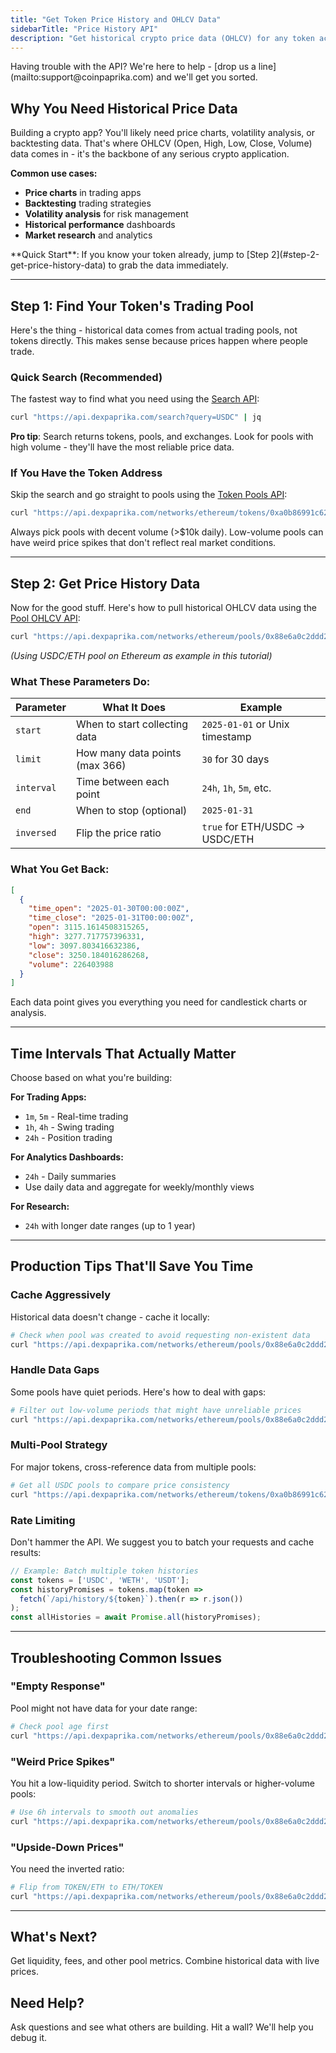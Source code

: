 ```yaml
---
title: "Get Token Price History and OHLCV Data"
sidebarTitle: "Price History API"
description: "Get historical crypto price data (OHLCV) for any token across 20+ blockchains. Perfect for building charts, backtesting strategies, and price analysis."
---
```


<Info>
  Having trouble with the API? We're here to help - [drop us a line](mailto:support@coinpaprika.com) and we'll get you sorted.
</Info>

## Why You Need Historical Price Data

Building a crypto app? You'll likely need price charts, volatility analysis, or backtesting data. That's where OHLCV (Open, High, Low, Close, Volume) data comes in - it's the backbone of any serious crypto application.

**Common use cases:**
- **Price charts** in trading apps
- **Backtesting** trading strategies  
- **Volatility analysis** for risk management
- **Historical performance** dashboards
- **Market research** and analytics

<Tip>
  **Quick Start**: If you know your token already, jump to [Step 2](#step-2-get-price-history-data) to grab the data immediately.
</Tip>

---

## Step 1: Find Your Token's Trading Pool

Here's the thing - historical data comes from actual trading pools, not tokens directly. This makes sense because prices happen where people trade.

### Quick Search (Recommended)
The fastest way to find what you need using the [Search API](/api-reference/search/search-for-tokens-pools-and-dexes):

```bash
curl "https://api.dexpaprika.com/search?query=USDC" | jq
```

**Pro tip**: Search returns tokens, pools, and exchanges. Look for pools with high volume - they'll have the most reliable price data.

### If You Have the Token Address
Skip the search and go straight to pools using the [Token Pools API](/api-reference/tokens/get-top-x-pools-for-a-token):

```bash
curl "https://api.dexpaprika.com/networks/ethereum/tokens/0xa0b86991c6218b36c1d19d4a2e9eb0ce3606eb48/pools" | jq
```

<Note>
Always pick pools with decent volume (>$10k daily). Low-volume pools can have weird price spikes that don't reflect real market conditions.
</Note>

---

## Step 2: Get Price History Data

Now for the good stuff. Here's how to pull historical OHLCV data using the [Pool OHLCV API](/api-reference/pools/get-ohlcv-data-for-a-pool-pair):

```bash
curl "https://api.dexpaprika.com/networks/ethereum/pools/0x88e6a0c2ddd26feeb64f039a2c41296fcb3f5640/ohlcv?start=2025-01-01&limit=30&interval=24h&inversed=true" | jq
```

*(Using USDC/ETH pool on Ethereum as example in this tutorial)*

### What These Parameters Do:

| Parameter | What It Does | Example |
|-----------|--------------|---------|
| `start` | When to start collecting data | `2025-01-01` or Unix timestamp |
| `limit` | How many data points (max 366) | `30` for 30 days |
| `interval` | Time between each point | `24h`, `1h`, `5m`, etc. |
| `end` | When to stop (optional) | `2025-01-31` |
| `inversed` | Flip the price ratio | `true` for ETH/USDC → USDC/ETH |

### What You Get Back:

```json
[
  {
    "time_open": "2025-01-30T00:00:00Z",
    "time_close": "2025-01-31T00:00:00Z",
    "open": 3115.1614508315265,
    "high": 3277.717757396331,
    "low": 3097.803416632386,
    "close": 3250.184016286268,
    "volume": 226403988
  }
]
```

Each data point gives you everything you need for candlestick charts or analysis.

---

## Time Intervals That Actually Matter

Choose based on what you're building:

**For Trading Apps:**
- `1m`, `5m` - Real-time trading
- `1h`, `4h` - Swing trading
- `24h` - Position trading

**For Analytics Dashboards:**
- `24h` - Daily summaries
- Use daily data and aggregate for weekly/monthly views

**For Research:**
- `24h` with longer date ranges (up to 1 year)

---

## Production Tips That'll Save You Time

### Cache Aggressively
Historical data doesn't change - cache it locally:

```bash
# Check when pool was created to avoid requesting non-existent data
curl "https://api.dexpaprika.com/networks/ethereum/pools/0x88e6a0c2ddd26feeb64f039a2c41296fcb3f5640" | jq '.created_at'
```

### Handle Data Gaps
Some pools have quiet periods. Here's how to deal with gaps:

```bash
# Filter out low-volume periods that might have unreliable prices
curl "https://api.dexpaprika.com/networks/ethereum/pools/0x88e6a0c2ddd26feeb64f039a2c41296fcb3f5640/ohlcv?start=2025-01-01&limit=30&inversed=true" | jq '.[] | select(.volume > 1000)'
```

### Multi-Pool Strategy
For major tokens, cross-reference data from multiple pools:

```bash
# Get all USDC pools to compare price consistency
curl "https://api.dexpaprika.com/networks/ethereum/tokens/0xa0b86991c6218b36c1d19d4a2e9eb0ce3606eb48/pools?limit=5" | jq '.pools[] | .id'
```

### Rate Limiting
Don't hammer the API. We suggest you to batch your requests and cache results:

```javascript
// Example: Batch multiple token histories
const tokens = ['USDC', 'WETH', 'USDT'];
const historyPromises = tokens.map(token => 
  fetch(`/api/history/${token}`).then(r => r.json())
);
const allHistories = await Promise.all(historyPromises);
```

---

## Troubleshooting Common Issues

### "Empty Response" 
Pool might not have data for your date range:
```bash
# Check pool age first
curl "https://api.dexpaprika.com/networks/ethereum/pools/0x88e6a0c2ddd26feeb64f039a2c41296fcb3f5640" | jq '.created_at'
```

### "Weird Price Spikes"
You hit a low-liquidity period. Switch to shorter intervals or higher-volume pools:
```bash
# Use 6h intervals to smooth out anomalies
curl "https://api.dexpaprika.com/networks/ethereum/pools/0x88e6a0c2ddd26feeb64f039a2c41296fcb3f5640/ohlcv?start=2025-01-01&interval=6h&limit=50&inversed=true"
```

### "Upside-Down Prices"
You need the inverted ratio:
```bash
# Flip from TOKEN/ETH to ETH/TOKEN
curl "https://api.dexpaprika.com/networks/ethereum/pools/0x88e6a0c2ddd26feeb64f039a2c41296fcb3f5640/ohlcv?start=2025-01-01&inversed=true&limit=10"
```

---

## What's Next?

<CardGroup cols={2}>
  <Card
    title="Pool Details API"
    icon="chart-line"
    href="/api-reference/pools/get-a-pool-on-a-network"
  >
    Get liquidity, fees, and other pool metrics.
  </Card>
  <Card
    title="Real-time Price Feeds"
    icon="bolt"
    href="/tutorials/fetch-token-price"
  >
    Combine historical data with live prices.
  </Card>
</CardGroup>

## Need Help?

<CardGroup cols={2}>
  <Card
    title="Discord Community"
    icon="discord"
    href="https://discord.gg/DhJge5TUGM"
  >
    Ask questions and see what others are building.
  </Card>
  <Card
    title="Direct Support"
    icon="message"
    href="mailto:support@coinpaprika.com"
  >
    Hit a wall? We'll help you debug it.
  </Card>
</CardGroup> 